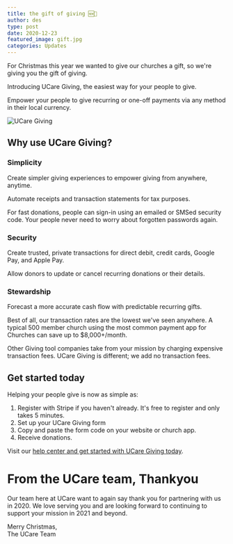 ```yaml
---
title: the gift of giving 🆕💝
author: des
type: post
date: 2020-12-23
featured_image: gift.jpg
categories: Updates
---
```


<style>{`
.pages .gatsby-resp-image-wrapper {
  box-shadow:none!important;
  margin:0!important;
}
`}</style>

For Christmas this year we wanted to give our churches a gift, so we're giving you the gift of giving.

Introducing UCare Giving, the easiest way for your people to give.

Empower your people to give recurring or one-off payments via any method in their local currency.

![UCare Giving](ucare-giving-1.png)

## Why use UCare Giving?

### Simplicity

Create simpler giving experiences to empower giving from anywhere, anytime.

Automate receipts and transaction statements for tax purposes.

For fast donations, people can sign-in using an emailed or SMSed security code. Your people never need to worry about forgotten passwords again.

### Security

Create trusted, private transactions for direct debit, credit cards, Google Pay, and Apple Pay.

Allow donors to update or cancel recurring donations or their details.

### Stewardship

Forecast a more accurate cash flow with predictable recurring gifts.

Best of all, our transaction rates are the lowest we've seen anywhere. A typical 500 member church using the most common payment app for Churches can save up to $8,000+/month.

Other Giving tool companies take from your mission by charging expensive transaction fees. UCare Giving is different; we add no transaction fees.

## Get started today

Helping your people give is now as simple as:

1. Register with Stripe if you haven't already. It's free to register and only takes 5 minutes.
2. Set up your UCare Giving form
3. Copy and paste the form code on your website or church app.
4. Receive donations.

Visit our [help center and get started with UCare Giving today](https://help.ucareapp.com/hc/en-us/articles/360002342776#h_01ET70MTMGJM6VDVZ2349T8W8E).

# From the UCare team, Thankyou
Our team here at UCare want to again say thank you for partnering with us in 2020. We love serving you and are looking forward to continuing to support your mission in 2021 and beyond.

Merry Christmas,<br />
The UCare Team